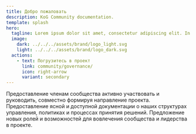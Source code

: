```yaml
---
title: Добро пожаловать
description: KoG Community documentation.
template: splash
hero:
  tagline: Lorem ipsum dolor sit amet, consectetur adipiscing elit. In elementum luctus leo. Suspendisse cursus erat in rhoncus fermentum.
  image:
    dark: ../../../assets/brand/logo_light.svg
    light: ../../../assets/brand/logo_dark.svg
  actions:
    - text: Погрузитесь в проект
      link: community/governance/
      icon: right-arrow
      variant: secondary
---
```



<CardGrid stagger>
	<Card title="Управление, основанное на сообществе" icon="puzzle">
		Предоставление членам сообщества активно участвовать и руководить, совместно формируя направление проекта.
	</Card>
	<Card title="Доступность для сообщества" icon="star">
		Предоставление ясной и доступной документации о наших структурах управления, политиках и процессах принятия решений.
	</Card>
	<Card title="Расширенные возможности участия" icon="rocket">
		Предложение новых ролей и возможностей для вовлечения сообщества и лидерства в проекте.
	</Card>
</CardGrid>
